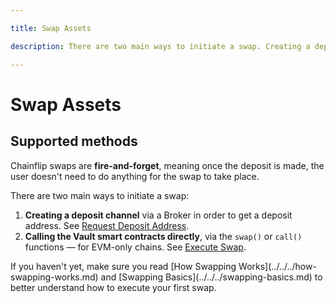 ```yaml
---

title: Swap Assets

description: There are two main ways to initiate a swap. Creating a deposit channel via a Broker and calling the Vault smart contracts directly via the swap() function.

---
```



# Swap Assets

## Supported methods

Chainflip swaps are **fire-and-forget**, meaning once the deposit is made, the user doesn't need to do anything for the swap to take place.&#x20;

There are two main ways to initiate a swap:

1. **Creating a deposit channel** via a Broker in order to get a deposit address. See [Request Deposit Address](request-deposit-address/v2.md).
2. **Calling the Vault smart contracts directly**, via the `swap()` or `call()` functions — for EVM-only chains. See [Execute Swap](execute-swap.md).

<Callout type="info">
  If you haven't yet, make sure you read [How Swapping Works](../../../how-swapping-works.md) and [Swapping Basics](../../../swapping-basics.md) to better understand how to execute your first swap.
</Callout>
